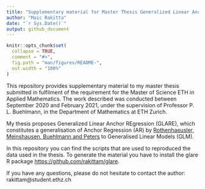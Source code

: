 ```yaml
---
title: "Supplementary material for Master Thesis Generalized Linear Anchor Regression"
author: "Maic Rakitta"
date: "`r Sys.Date()`"
output: github_document
---
```


<!-- README.md is generated from README.Rmd. Please edit that file -->

```r
knitr::opts_chunk$set(
  collapse = TRUE,
  comment = "#>",
  fig.path = "man/figures/README-",
  out.width = "100%"
)
```

This repository provides supplementary material to my master thesis submitted in fulfilment of the requirement for the Master of Science ETH in Applied Mathematics. The work described was conducted between September 2020 and February 2021, under the supervision of Professor P. L. Buehlmann, in the Department of Mathematics at ETH Zurich.

My thesis proposes Generalized Linear Anchor REgression (GLARE), which constitutes a generalisation of Anchor Regression (AR) by [Rothenhaeusler, Meinshausen, Buehlmann and Peters](https://rss.onlinelibrary.wiley.com/doi/abs/10.1111/rssb.12398) to Generalised Linear Models (GLM).

In this repository you can find the scripts that are used to reproduced the data used in the thesis. To generate the material you have to install the glare R package <https://github.com/rakittam/glare>.

If you have any questions, please do not hesitate to contact the author: rakittam@student.ethz.ch
